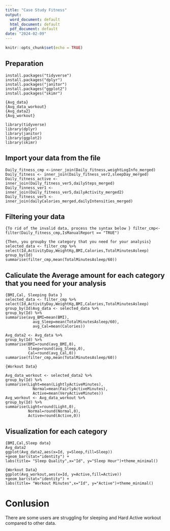 ```yaml
---
title: "Case Study Fitness"
output:
  word_document: default
  html_document: default
  pdf_document: default
date: "2024-02-09"
---
```


```r
knitr::opts_chunk$set(echo = TRUE)
```


## Preparation 
```install
install.packages("tidyverse")
install.packages("dplyr")
install.packages("janitor")
install.packages("ggplot2")
install.packages("skimr")

{Avg_data}
{Avg_data_workout}
{Avg_data2}
{Avg_workout}

```

```then
library(tidyverse)
library(dplyr)
library(janitor)
library(ggplot2)
library(skimr)
```
## Import your data from the file

```Join
Daily_fitness_cmp <-inner_join(Daily_fitness,weightLogInfo_merged)
Daily_fitness <- inner_join(Daily_fitness_ver2,sleepDay_merged)
Daily_fitness_active <-inner_join(Daily_fitness_ver5,dailySteps_merged)
Daily_finness_ver1 <-inner_join(Daily_fitness_ver5,dailyActivity_merged2)
Daily_fitness_ver5 <-inner_join(dailyCalories_merged,dailyIntensities_merged)

```

## Filtering your data 
```
{To rid of the invalid data, process the syntax below } filter_cmp<-filter(Daily_fitness_cmp,IsManualReport == "TRUE")

{Then, you groupby the category that you need for your analysis}
selected_data <- filter_cmp %>%
select(Id,ActivityDay,WeightKg,BMI,Calories,TotalMinutesAsleep)
group_by(Id)
summarise(filter_cmp,mean(TotalMinutesAsleep/60))
```


## Caliculate the Average amount for each category that you need for your analysis 
```Combine
{BMI,Cal, Sleeping Data }
selected_data <- filter_cmp %>%
select(Id,ActivityDay,WeightKg,BMI,Calories,TotalMinutesAsleep)
group_by(Id)Avg_data <- selected_data %>%
group_by(Id) %>%
summarise(avg_BMI=mean(BMI),
            avg_Sleep=mean(TotalMinutesAsleep/60),
            avg_Cal=mean(Calories))
            
Avg_data2 <- Avg_data %>%
group_by(Id) %>%
summarise(BMI=round(avg_BMI,0),
          Sleep=round(avg_Sleep,0),
          Cal=round(avg_Cal,0))
summarise(filter_cmp,mean(TotalMinutesAsleep/60))

{Workout Data}

Avg_data_workout <- selected_data2 %>%
group_by(Id) %>%
summarise(Light=mean(LightlyActiveMinutes),
            Normal=mean(FairlyActiveMinutes),
            Active=mean(VeryActiveMinutes))
Avg_workout <- Avg_data_workout %>%
group_by(Id) %>%
summarise(Light=round(Light,0),
          Normal=round(Normal,0),
          Active=round(Active,0))  
```
## Visualization for each category 
```use

{BMI,Cal,Sleep data}
Avg_data2
ggplot(Avg_data2,aes(x=Id, y=Sleep,fill=Sleep)) +geom_bar(stat="identity") + 
labs(title= "Sleep Quality",x="Id", y="Sleep Hour")+theme_minimal()

{Workout Data}
ggplot(Avg_workout,aes(x=Id, y=Active,fill=Active)) +geom_bar(stat="identity") + 
labs(title= "Workout Minutes",x="Id", y="Active")+theme_minimal()
```

# Conlusion 

There are some users are struggling for sleeping and Hard Active workout compared to other data. 



